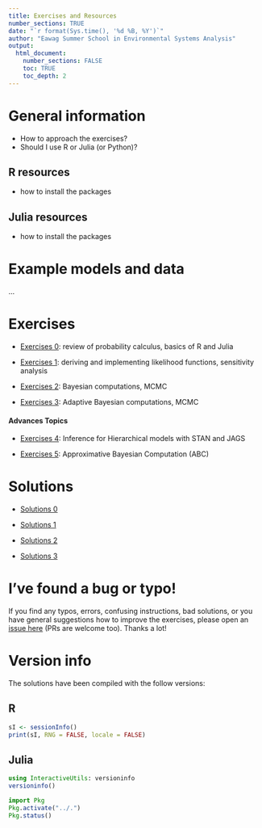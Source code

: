 ```yaml
---
title: Exercises and Resources
number_sections: TRUE
date: "`r format(Sys.time(), '%d %B, %Y')`"
author: "Eawag Summer School in Environmental Systems Analysis"
output:
  html_document:
    number_sections: FALSE
    toc: TRUE
    toc_depth: 2
---
```


# General information

- How to approach the exercises?
- Should I use R or Julia (or Python)?

## R resources

- how to install the packages

## Julia resources

- how to install the packages

# Example models and data

...


# Exercises

- [Exercises 0](exercise_0.html): review of probability
  calculus, basics of R and Julia

- [Exercises 1](exercise_1.html): deriving and implementing likelihood
  functions, sensitivity analysis

- [Exercises 2](exercise_2.html): Bayesian computations, MCMC

- [Exercises 3](exercise_3.html): Adaptive Bayesian computations, MCMC

#### Advances Topics

- [Exercises 4](exercise_4.html): Inference for Hierarchical models
  with STAN and JAGS

- [Exercises 5](exercise_5.html): Approximative Bayesian Computation
  (ABC)


# Solutions

- [Solutions 0](exercise_0_solution.html)

- [Solutions 1](exercise_1_solution.html)

- [Solutions 2](exercise_2_solution.html)

- [Solutions 3](exercise_3_solution.html)


# I've found a bug or typo!

If you find any typos, errors, confusing instructions, bad solutions,
or you have general suggestions how to
improve the exercises, please open an
[issue here](https://github.com/scheidan/SiamSummerSchoolExercises/issues)
(PRs are welcome too). Thanks a lot!

# Version info {.tabset}

The solutions have been compiled with the follow versions:

## R
```r
sI <- sessionInfo()
print(sI, RNG = FALSE, locale = FALSE)
```

## Julia
```julia
using InteractiveUtils: versioninfo
versioninfo()
```

```julia
import Pkg
Pkg.activate("../.")
Pkg.status()
```

